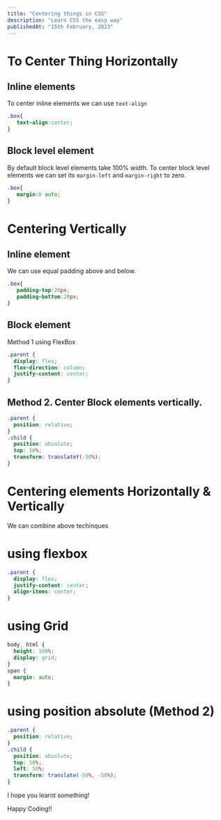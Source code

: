 ```yaml
---
title: "Centering things in CSS"
description: "Learn CSS the easy way"
publishedAt: "15th February, 2023"
---
```


# To Center Thing Horizontally 
## Inline elements

To center inline elements we can use `text-align`
```css showLineNumbers
.box{
   text-align:center;
}
```

## Block level element 
By default block level elements take 100% width.
To center block level elements we can set its `margin-left` and `margin-right` to zero.
```css
.box{
   margin:0 auto;
}
```

# Centering Vertically

## Inline element
We can use equal padding above and below.
```css 
.box{
   padding-top:20px;
   padding-bottom:20px;
} 
```

## Block element
Method 1 using FlexBox 

```css 
.parent {
  display: flex;
  flex-direction: column;
  justify-content: center;
}
```
## Method 2. Center Block elements vertically.
```css
.parent {
  position: relative;
}
.child {
  position: absolute;
  top: 50%;
  transform: translateY(-50%);
}
``` 

# Centering elements Horizontally & Vertically
We can combine above techinques 
# using flexbox 
```css 
.parent {
  display: flex;
  justify-content: center;
  align-items: center;
}
```

# using Grid 
```css 
body, html {
  height: 100%;
  display: grid;
}
span { 
  margin: auto;
}
```

# using position absolute (Method 2)
```css 
.parent {
  position: relative;
}
.child {
  position: absolute;
  top: 50%;
  left: 50%;
  transform: translate(-50%, -50%);
}
```

I hope you learnt something!

Happy Coding!! 